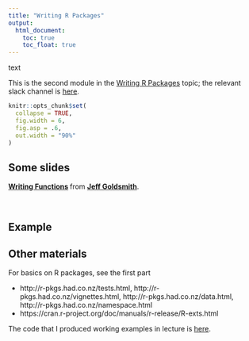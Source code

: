 ```yaml
---
title: "Writing R Packages"
output:
  html_document: 
    toc: true
    toc_float: true
---
```


text

This is the second module in the [Writing R Packages](topic_r_packages.html) topic; the relevant slack channel is [here](https://p8105-fall2017.slack.com/messages/C86A5JU9L).

```r
knitr::opts_chunk$set(
  collapse = TRUE,
  fig.width = 6,
  fig.asp = .6,
  out.width = "90%"
)
```


## Some slides

<script async class="speakerdeck-embed" data-id="3f91d97c70e641cea46366ac9d90c929" data-ratio="1.33333333333333" src="//speakerdeck.com/assets/embed.js"></script>
<div style="margin-bottom:5px"> <strong> <a href="https://speakerdeck.com/jeffgoldsmith/dsi-writing-functions" title="Writing Functions" target="_blank">Writing Functions</a> </strong> from <strong><a href="https://speakerdeck.com/jeffgoldsmith" target="_blank">Jeff Goldsmith</a></strong>. </div><br>


## Example



## Other materials

For basics on R packages, see the first part

* http://r-pkgs.had.co.nz/tests.html, http://r-pkgs.had.co.nz/vignettes.html, http://r-pkgs.had.co.nz/data.html, http://r-pkgs.had.co.nz/namespace.html
* https://cran.r-project.org/doc/manuals/r-release/R-exts.html


The code that I produced working examples in lecture is [here](...).
